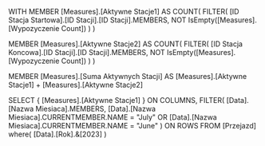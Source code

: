WITH 
MEMBER [Measures].[Aktywne Stacje1] AS
    COUNT(
        FILTER(
            [ID Stacja Startowa].[ID Stacji].[ID Stacji].MEMBERS,
            NOT IsEmpty([Measures].[Wypozyczenie Count])
        )
    )

MEMBER [Measures].[Aktywne Stacje2] AS
    COUNT(
        FILTER(
            [ID Stacja Koncowa].[ID Stacji].[ID Stacji].MEMBERS,
            NOT IsEmpty([Measures].[Wypozyczenie Count])
        )
    )

MEMBER [Measures].[Suma Aktywnych Stacji] AS
    [Measures].[Aktywne Stacje1] + [Measures].[Aktywne Stacje2]

SELECT 
{
    [Measures].[Aktywne Stacje1]
} ON COLUMNS,
FILTER(
    [Data].[Nazwa Miesiaca].MEMBERS,
    [Data].[Nazwa Miesiaca].CURRENTMEMBER.NAME = "July" OR
	[Data].[Nazwa Miesiaca].CURRENTMEMBER.NAME = "June"
) ON ROWS
FROM [Przejazd]
where(
	[Data].[Rok].&[2023]
)